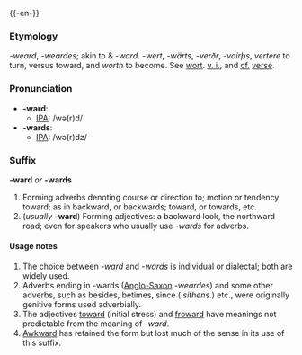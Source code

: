 {{-en-}}

===Etymology===
{{AS.}} ''-weard'', ''-weardes''; akin to {{OS.}} & {{OFries.}} ''-ward''. {{OHG.}} ''-wert'', {{G.}} ''-wärts'', {{Icel.}} ''-verðr'', {{Goth.}} ''-vaírþs'', {{L.}} ''vertere'' to turn, versus toward, and {{E.}} ''worth'' to become.  See [[wort]]. [[v. i.]], and [[cf.]] [[verse]].

===Pronunciation===
*'''-ward''':
**[[IPA]]: /wə(r)d/
*'''-wards''':
**[[IPA]]: /wə(r)dz/

===Suffix===
'''-ward''' ''or'' '''-wards'''

#Forming adverbs denoting course or direction to; motion or tendency toward; as in backward, or backwards; toward, or towards, etc.
#(''usually'' '''-ward''') Forming adjectives: a backward look, the northward road; even for speakers who usually use ''-wards'' for adverbs.

====Usage notes====
#The choice between ''-ward'' and ''-wards'' is individual or dialectal; both are widely used.
#Adverbs ending in -wards ([[AS.|Anglo-Saxon]] ''-weardes'') and some other adverbs, such as besides, betimes, since ({{OE.}} ''sithens''.) etc., were originally genitive forms used adverbially.
#The adjectives [[toward]] (initial stress) and [[froward]] have meanings not predictable from the meaning of ''-ward''.
#[[Awkward]] has retained the form but lost much of the sense in its use of this suffix.